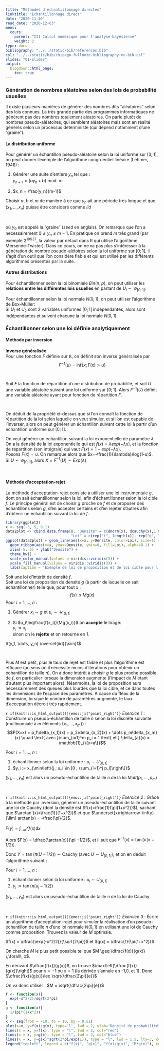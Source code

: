```yaml
---
title: "Méthodes d'échantillonnage directes"
linktitle: "Échantillonnage direct"
date: "2020-11-30"
read_date: "2020-12-03"
menu:
  cours:
    parent: "III Calcul numérique pour l'analyse bayésienne"
    weight: 2
type: docs
bibliography: "../../static/bib/references.bib"
csl: "../../static/bib/chicago-fullnote-bibliography-no-bib.csl"
slides: "01-slides"
output:
  blogdown::html_page:
    toc: true
---
```


### Génération de nombres aléatoires selon des lois de probabilité usuelles
    
Il existe plusieurs manières de générer des nombres dits "aléatoires" selon des lois connues. La très grande partie des programmes informatiques ne génèrent pas des nombres totalement aléatoires. On parle plutôt de nombres pseudo-aléatoires, qui semblent aléatoires mais sont en réalité générés selon un processus déterministe (qui dépend notamment d'une "graine").
  
  
#### La distribution uniforme
  
Pour générer un échantillon pseudo-aléatoire selon la loi uniforme sur $[0;1]$, on peut donner l'exemple de l'algorithme congruentiel linéaire (Lehmer, 1948) :

:::Algo
 
 1. Générer une suite d'entiers $y_n$ tel que :  
 $y_{n+1} =  ( ay_n + b )\text{ mod. }m$
	       
 2. $x_n = \frac{y_n}{m-1}$\smallskip  
 
Choisir $a$, $b$ et $m$ de manière à ce que $y_n$ ait une période très longue et que $(x_1,\dots , x_n)$ puisse être considéré comme $iid$
:::
<br>

\noindent où $y_0$ est appelé la "graine " (*seed* en anglais). On remarque que l'on a necessairement $0 \leq y_n \leq m - 1$. En pratique on prend $m$ très grand (par exemple $2^{19937}$, la valeur par défaut dans R qui utilise l'algorithme Mersenne-Twister). Dans ce cours, on ne va pas plus s'intéresser à la génération de nombre pseudo-alétoires selon la loi uniforme sur $[0;1]$, il s'agit d'un outil que l'on considère fiable et qui est utilisé par les différents algorithmes présentés par la suite.


#### Autres distributions

  
Pour échantillonner selon la loi binomiale $Bin(n,p)$, on peut utiliser les **relations entre les différentes lois usuelles** en partant de $U_i\sim \mathcal{U}_{[0;1]}$:
  \begin{align*}
    Y_i & =\mathbb{1}_{U_i \leq p} \sim \text{Bernoulli}(p),\\
    X & = \sum_{i=1}^n Y_i \sim Bin(n,p)
  \end{align*}

Pour échantillonner selon la loi normale $N(0,1)$, on peut utiliser l'algorithme de Box-Müller:  
Si $U_1$ et $U_2$ sont 2 variables uniformes $[0;1]$ indépendantes, alors
  \begin{align*}
    Y_1 & =\sqrt{-2\log U_1}\cos(2\pi U_2)\\
    Y_2 & =\sqrt{-2\log U_1}\sin(2\pi U_2)
  \end{align*}
sont indépendantes et suivent chacune la loi normale $N(0,1)$.
  
### Échantillonner selon une loi définie analytiquement
  
#### Méthode par inversion

::: {.MyDef data-latex=""}
**Inverse généralisée**  
Pour une fonction $F$ définie sur $\mathbb{R}$, on définit son inverse généralisée par $$ F^{-1}(u) = \text{inf}\{x; F(x)>u\}$$
:::
<br>

::: {.MyProp data-latex=""} 
Soit $F$ la fonction de répartition d'une distribution de probabilité, et soit $U$ une variable aléatoire suivant une loi uniforme sur $[0;1]$. Alors $F^{-1}(U)$ définit une variable aléatoire ayant pour fonction de répartition $F$.
:::
<br>
  
On déduit de la propriété ci-dessus que si l'on connaît la fonction de répartition de la loi selon laquelle on veut simuler, et si l'on est capable de l'inverser, alors on peut générer un échantillon suivant cette loi à partir d'un échantillon uniforme sur $[0;1]$.
  
::: {.Example data-latex=""} 
\smallskip On veut générer un échantillon suivant la loi exponentielle de paramètre $\lambda$  
On a la densité de la loi exponentielle qui est $f(x) = \lambda exp(-\lambda x)$, et la fonction de répartition (son intégrale) qui vaut $F(x) = 1-exp(- \lambda x)$.  
Posons $F(x)=u$. On remarque alors que $x=-\frac{1}{\lambda}\log(1-u)$.  
Si $U\sim \mathcal{U}_{[0;1]}$, alors $X=F^{-1}(U)\sim Exp(\lambda)$.
::: 
<br>
  
  
#### Méthode d'acceptation-rejet
  
  La méthode d'acceptation-rejet consiste à utiliser une loi instrumentale $g$, dont on sait échantillonner selon la loi, afin d'échantillonner selon la loi cible $f$. Le principe général est de choisir $g$ proche de $f$ et de proposer des échantillons selon $g$, d'en accepter certains et d'en rejeter d'autres afin d'obtenir un échantillon suivant la loi de $f$.
  
```r

library(ggplot2)
x <- seq(-5, 5, 0.1)
data2plot <- cbind.data.frame(x, "Densite" = c(dnorm(x), dcauchy(x),1.8*dcauchy(x)), 
                              "Loi" = c(rep("f", length(x)), rep("g", length(x)), rep("M*g", length(x)))) 
ggplot(data2plot) + geom_line(aes(x=x, y=Densite, color=Loi), size=1) + 
  geom_ribbon(aes(x=x, ymax=Densite, ymin=0, fill=Loi), alpha=0.1) +
  xlim(-5, 5) + ylab("Densité") +
  theme_bw() +
  scale_color_manual(values = viridis::viridis(3)) + 
  scale_fill_manual(values = viridis::viridis(3)) +
  labs(caption = "Exemple de loi de proposition et de loi cible pour l'algorithme d'acceptation-rejet")

```

  
:::Algo
\smallskip Soit une loi d'intérêt de densité $f$.  
Soit une loi de proposition de densité $g$ (à partir de laquelle on sait échantillonner) telle que, pour tout $x$ :
$$f(x) \leq Mg(x)$$
Pour $i=1, \dots, n$ :

 1. Générer $x_i\sim g$ et $u_i\sim \mathcal{U}_{[0;1]}$
	       
 2. Si $u_i\leq\frac{f(x_i)}{Mg(x_i)}$ on **accepte** le tirage:  
      $y_i := x_i$  
      sinon on le **rejette** et on retourne en 1.
    
  $(y_1, \dots, y_n) \overset{iid}{\sim}f$
:::
<br>

\noindent Plus $M$ est petit, plus le taux de rejet est faible et plus l'algorithme est efficace (au sens où il nécessite moins d'itérations pour obtenir un échantillon de taille $n$). On a donc intérêt à choisir $g$ le plus proche possible de $f$, en particulier lorsque la dimension augmente (l'impact de $M$ étant d'autant plus important alors). Néanmoins, la loi de proposition aura nécessairement des queues plus lourdes que la loi cible, et ce dans toutes les dimensions de l'espace des paramètres. À cause du fléau de la dimension, lorsque le nombre de paramètres augmente, le taux d'acceptation décroit très rapidement. \bigskip\medskip


:::{.Exercise data-latex=""}
`r if(knitr::is_html_output()){emo::ji("point_right")}` \textcolor{gold}{\faHandORight~} *Exercice* *1* : Construire un pseudo-échantillon de taille $n$ selon la loi discrète suivante (multinomiale à $m$ éléments $\{x_1, \dots, x_m\}$) :
$$P(X=x) = p_1\delta_{x_1}(x) + p_2\delta_{x_2}(x) + \dots p_m\delta_{x_m}(x) \quad \text{ avec }\sum_{i=1}^m p_i = 1  \text{ et } \delta_{a}(x) = \mathbb{1}_{\{x=a\}}$$
:::

:::Correction
:::Algo
Pour $i = 1, \dots, n$ :

  1. échantillonner selon la loi uniforme : $u_i \sim U_{[0,1]}$
  2. $y_i := x_{\min\left\{j ; u_i \in [0 ; \sum_{l=1}^j p_l]\right\}}$
  
$(y_1,\dots, y_n$) est alors un pseudo-échantillon de taille $n$ de la loi $Mult(p_1, \dots, p_m)$
:::
:::



<br>




:::{.Exercise data-latex=""}
`r if(knitr::is_html_output()){emo::ji("point_right")}` \textcolor{gold}{\faHandORight~} *Exercice* *2* : Grâce à la méthode par inversion, générer un pseudo-échantillon de taille suivant une loi de Cauchy (dont la densité est $f(x)=\frac{1}{\pi(1+x^2)}$), sachant que $\arctan'(x)=\frac{1}{(1+x^2)}$ et que $\underset{x\rightarrow-\infty}{\lim} arctan(x) = -\frac{\pi}{2}$.\medskip
:::

:::Correction
$F(y) = \int_{-\infty}^y f(x)\text{d}x$

Alors $F(x) = \dfrac{\arctan(x)}{\pi +1/2}$, et il suit que $F^{-1}(x) = \tan\left(\pi(x-1/2)\right)$.

Donc $Y = \tan\left(\pi(U-1/2)\right) \sim \text{Cauchy}$ (avec $U \sim U_{[0,1]}$), et on en déduit l'algorithme suivant :

:::Algo
Pour $i = 1, \dots, n$ :

  1. échantillonner selon la loi uniforme : $u_i \sim U_{[0,1]}$
  2. $y_i := \tan\left(\pi(u_i-1/2)\right)$
  
$(y_1,\dots, y_n$) est alors un pseudo-échantillon de taille $n$ de la loi de Cauchy
:::
:::




<br>




:::{.Exercise data-latex=""}
`r if(knitr::is_html_output()){emo::ji("point_right")}` \textcolor{gold}{\faHandORight~} *Exercice* *3* : Écrire un algorithme d'acceptation-rejet pour simuler la réalisation d'un pseudo-échantillon de taille $n$ d'une loi normale $N(0,1)$ en utilisant une loi de Cauchy comme proposition. Trouvez la valeur de $M$ optimale.\medskip
:::

:::Correction
$f(x) = \dfrac{\exp(-x^2/2)}{\sqrt{2\pi}}$ et $g(x) = \dfrac{1}{\pi(1+x^2)}$

On cherche $M$ le plus petit possible tel que $M \geq \dfrac{f(x)}{g(x)} \,\forall\, x$.

En dérivant $\dfrac{f(x)}{g(x)}$, on trouve $\max\left(\dfrac{f(x)}{g(x)}\right)$ pour $x=-1$ ou $x=1$ (la dérivée s’annule en -1,0, et 1). Donc $\dfrac{f(x)}{g(x)}\leq \sqrt{\dfrac{2\pi}{e}}$

On va donc utiliser : $M = \sqrt{\dfrac{2\pi}{e}}$

```r
f <- function(x){
  exp(-x^2/2)/sqrt(2*pi)
}
g <- function(x){
  1/(pi*(1+x^2))
}
x <- seq(from = -10, to = 10, by = 0.01)
plot(x=x, y=f(x)/g(x), type='l', lwd = 2, ylab="Densité de probabilité")
lines(x = x, y=f(x), type = "l", lwd = 2, col="red")
lines(x = x, y=g(x), type = "l", lwd = 2, col="blue")
lines(x = x, y=g(x)*sqrt(2*pi/exp(1)), type = "l", lwd = 1.5, lty=3, col="purple")
legend("topleft", legend = c("f(x)", "g(x)", "f(x)/g(x)", "M*g(x)"), col=c("red", "blue", "black", "purple"), lwd=c(2, 2, 2, 1.5), lty=c(1, 1, 1, 3))
```
:::